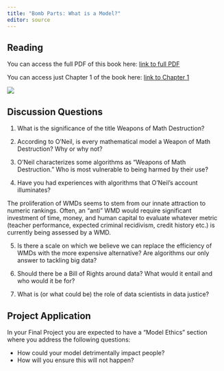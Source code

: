 ```yaml
---
title: "Bomb Parts: What is a Model?"
editor: source
---
```


## Reading

You can access the full PDF of this book here: [link to full PDF](https://www.dropbox.com/scl/fi/dgtmo2fews1lfm944r2vk/Weapons-of-Math-Destruction-Cathy-ONeil.pdf?rlkey=jkor96190c4nyh4spviocrxpz&st=3pkx7aox&dl=0)

You can access just Chapter 1 of the book here: [link to Chapter 1]()

::: {.column-margin}
![](images/weapons-of-math-destruction.jpg)
:::

## Discussion Questions 

1. What is the significance of the title Weapons of Math Destruction?

2. According to O’Neil, is every mathematical model a Weapon of Math
Destruction? Why or why not?

3. O'Neil characterizes some algorithms as “Weapons of Math Destruction.” Who is
most vulnerable to being harmed by their use?

4. Have you had experiences with algorithms that O’Neil’s account illuminates?

The proliferation of WMDs seems to stem from our innate attraction to numeric
rankings. Often, an “anti” WMD would require significant investment of time,
money, and human capital to evaluate whatever metric (teacher performance,
expected criminal recidivism, credit history etc.) is currently being assessed
by a WMD. 

<!-- What would it take for an education algorithm to meet all of O’Neil’s criteria for not doing damage? -->

5. Is there a scale on which we believe we can replace the efficiency of
WMDs with the more expensive alternative? Are algorithms our only answer to
tackling big data?

6. Should there be a Bill of Rights around data? What would it entail and who
would it be for?

7. What is (or what could be) the role of data scientists in data justice?

## Project Application

In your Final Project you are expected to have a "Model Ethics" section 
where you address the following questions:

- How could your model detrimentally impact people? 
- How will you ensure this will not happen? 
